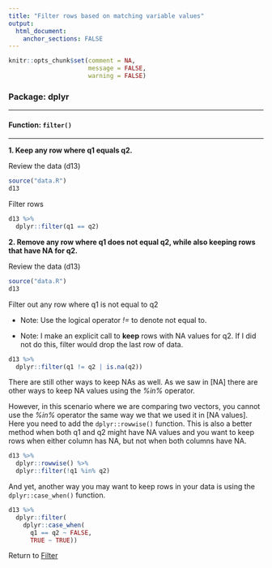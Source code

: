 ```yaml
---
title: "Filter rows based on matching variable values"
output: 
  html_document:
    anchor_sections: FALSE
---
```


```r
knitr::opts_chunk$set(comment = NA,
                      message = FALSE,
                      warning = FALSE)
```


### Package: dplyr

---

#### Function: `filter()`

---

**1\. Keep any row where q1 equals q2.**

Review the data (d13)

```r

source("data.R")
d13

```

Filter rows

```r

d13 %>% 
  dplyr::filter(q1 == q2)

```


**2\. Remove any row where q1 does not equal q2, while also keeping rows that have NA for q2.**

Review the data (d13)

```r

source("data.R")
d13

```

Filter out any row where q1 is not equal to q2

* Note: Use the logical operator *!=* to denote not equal to.

* Note: I make an explicit call to **keep** rows with NA values for q2. If I did not do this, filter would drop the last row of data.

```r

d13 %>% 
  dplyr::filter(q1 != q2 | is.na(q2))

```


There are still other ways to keep NAs as well. As we saw in [NA] there are other ways to keep NA values using the *%in%* operator. 

However, in this scenario where we are comparing two vectors, you cannot use the *%in%* operator the same way we that we used it in [NA values]. Here you need to add the `dplyr::rowwise()` function. This is also a better method when both q1 and q2 might have NA values and you want to keep rows when either column has NA, but not when both columns have NA.


```r

d13 %>% 
  dplyr::rowwise() %>%
  dplyr::filter(!q1 %in% q2)

```


And yet, another way you may want to keep rows in your data is using the `dplyr::case_when()` function. 

```r

d13 %>%
  dplyr::filter(
    dplyr::case_when(
      q1 == q2 ~ FALSE,
      TRUE ~ TRUE))

```


Return to [Filter](https://github.com/Cghlewis/data-wrangling-functions/wiki/Filter)
